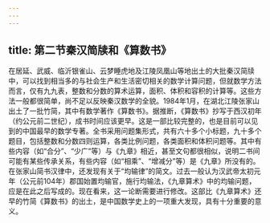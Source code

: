 ```yaml
---
---
---
```

title: 第二节秦汉简牍和《算数书》
---



在居延、武威、临沂银雀山、云梦睡虎地及江陵凤凰山等地出土的大批秦汉简牍中，可以找到相当多的与社会生产和生活密切相关的数学计算问题，但就数学方法而言，仅有九九表，整数和分数的算术运算，面积、体积和容积的计算等。这些方法一般都很简单，尚不足以反映秦汉数学的全貌。1984年1月，在湖北江陵张家山出土了一批竹简，其中有数学著作《算数书》。据推断，《算数书》抄写于西汉初年（约公元前二世纪），成书时间应该更早。这是一部比较完整的，也是目前可以见到的中国最早的数学专著。全书采用问题集形式，共有六十多个小标题，九十多个题目，包括整数和分数四则运算，各类比例问题，各类面积和体积问题等。其中有些内容（如“合分”、“少广”等）与《九章》相近，甚至文句都很相似，说明二书间可能有某些传承关系，有些内容（如“相乘”、“增减分”等）是《九章》所没有的。在张家山简书汉律中，还发现有关于“均输律”的简文。过去一般认为汉武帝太初元年（公元前104年）郡国始置均输官，施行均输法，《九章算术》中的均输问题，应是在此之后写成的。现在看来，这一论断需要进行修改。这部比《九章算术》还早的竹简《算数书》的出土，是中国数学史上的一项重大发现，具有十分重要的意义。